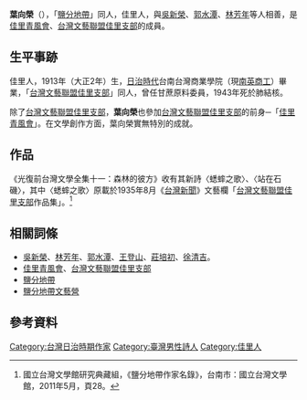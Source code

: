 '''葉向榮'''（{{bd|1913年||1943年|10月27日|catIDx=}}），「[[鹽分地帶|鹽分地帶]]」同人，佳里人，與[[吳新榮|吳新榮]]、[[郭水潭|郭水潭]]、[[林芳年|林芳年]]等人相善，是[[佳里青風會|佳里青風會]]、[[台灣文藝聯盟佳里支部|台灣文藝聯盟佳里支部]]的成員。

==生平事跡==
佳里人，1913年（大正2年）生，[[台灣日治時期|日治時代]]台南台灣商業學院（現[[南英商工|南英商工]]）畢業，「[[台灣文藝聯盟佳里支部|台灣文藝聯盟佳里支部]]」同人，曾任甘蔗原料委員，1943年死於肺結核。

除了[[台灣文藝聯盟佳里支部|台灣文藝聯盟佳里支部]]，'''葉向榮'''也參加[[台灣文藝聯盟佳里支部|台灣文藝聯盟佳里支部]]的前身─「[[佳里青風會|佳里青風會]]」。在文學創作方面，葉向榮實無特別的成就。

==作品==
《光復前台灣文學全集十一：森林的彼方》收有其新詩〈蟋蟀之歌〉、〈站在石磯〉，其中〈蟋蟀之歌〉原載於1935年8月《[[台灣新聞|台灣新聞]]》文藝欄「[[台灣文藝聯盟佳里支部|台灣文藝聯盟佳里支部]]作品集」。<ref>國立台灣文學館研究典藏組，《鹽分地帶作家名錄》，台南市：國立台灣文學館，2011年5月，頁28。</ref>
==相關詞條==
*[[吳新榮|吳新榮]]、[[林芳年|林芳年]]、[[郭水潭|郭水潭]]、[[王登山|王登山]]、[[莊培初|莊培初]]、[[徐清吉|徐清吉]]。
*[[佳里青風會|佳里青風會]]、[[台灣文藝聯盟佳里支部|台灣文藝聯盟佳里支部]]
*[[鹽分地帶|鹽分地帶]]
*[[鹽分地帶文藝營|鹽分地帶文藝營]]

==參考資料==
{{reflist}}
[[Category:台灣日治時期作家|Category:台灣日治時期作家]]
[[Category:臺灣男性詩人|Category:臺灣男性詩人]]
[[Category:佳里人|Category:佳里人]]
